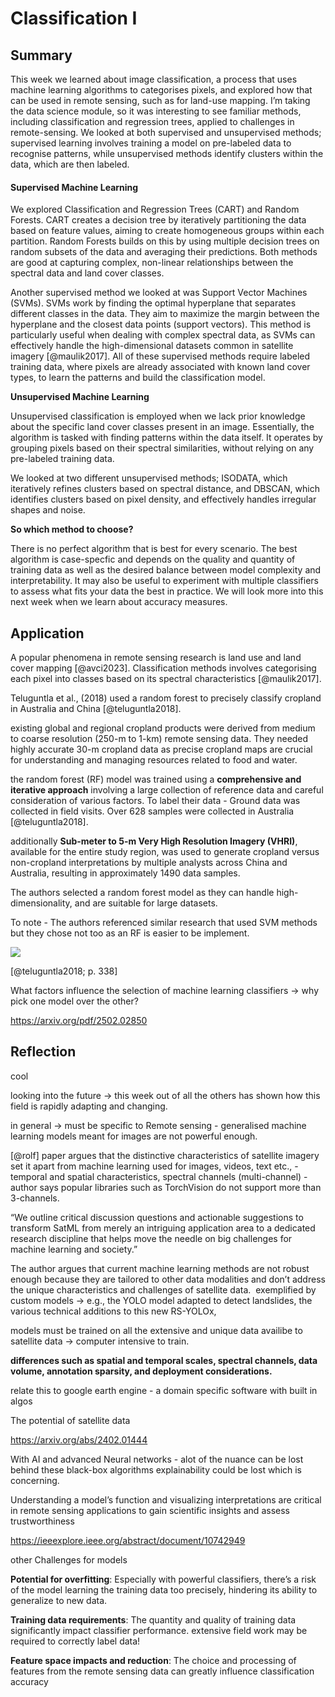 # Classification I

## Summary

This week we learned about image classification, a process that uses machine learning algorithms to categorises pixels, and explored how that can be used in remote sensing, such as for land-use mapping. I'm taking the data science module, so it was interesting to see familiar methods, including classification and regression trees, applied to challenges in remote-sensing. We looked at both supervised and unsupervised methods; supervised learning involves training a model on pre-labeled data to recognise patterns, while unsupervised methods identify clusters within the data, which are then labeled.

#### Supervised Machine Learning

We explored Classification and Regression Trees (CART) and Random Forests. CART creates a decision tree by iteratively partitioning the data based on feature values, aiming to create homogeneous groups within each partition. Random Forests builds on this by using multiple decision trees on random subsets of the data and averaging their predictions. Both methods are good at capturing complex, non-linear relationships between the spectral data and land cover classes.

Another supervised method we looked at was Support Vector Machines (SVMs). SVMs work by finding the optimal hyperplane that separates different classes in the data. They aim to maximize the margin between the hyperplane and the closest data points (support vectors). This method is particularly useful when dealing with complex spectral data, as SVMs can effectively handle the high-dimensional datasets common in satellite imagery [@maulik2017]. All of these supervised methods require labeled training data, where pixels are already associated with known land cover types, to learn the patterns and build the classification model.

**Unsupervised Machine Learning**

Unsupervised classification is employed when we lack prior knowledge about the specific land cover classes present in an image. Essentially, the algorithm is tasked with finding patterns within the data itself. It operates by grouping pixels based on their spectral similarities, without relying on any pre-labeled training data.

We looked at two different unsupervised methods; ISODATA, which iteratively refines clusters based on spectral distance, and DBSCAN, which identifies clusters based on pixel density, and effectively handles irregular shapes and noise.

**So which method to choose?**

There is no perfect algorithm that is best for every scenario. The best algorithm is case-specfic and depends on the quality and quantity of training data as well as the desired balance between model complexity and interpretability. It may also be useful to experiment with multiple classifiers to assess what fits your data the best in practice. We will look more into this next week when we learn about accuracy measures.\

## Application

A popular phenomena in remote sensing research is land use and land cover mapping [@avci2023]. Classification methods involves categorising each pixel into classes based on its spectral characteristics [@maulik2017].

Teluguntla et al., (2018) used a random forest to precisely classify cropland in Australia and China [@teluguntla2018].

existing global and regional cropland products were derived from medium to coarse resolution (250-m to 1-km) remote sensing data. They needed highly accurate 30-m cropland data as precise cropland maps are crucial for understanding and managing resources related to food and water.

the random forest (RF) model was trained using a **comprehensive and iterative approach** involving a large collection of reference data and careful consideration of various factors. To label their data - Ground data was collected in field visits. Over 628 samples were collected in Australia [@teluguntla2018].

additionally **Sub-meter to 5-m Very High Resolution Imagery (VHRI)**, available for the entire study region, was used to generate cropland versus non-cropland interpretations by multiple analysts across China and Australia, resulting in approximately 1490 data samples.

The authors selected a random forest model as they can handle high-dimensionality, and are suitable for large datasets.

To note - The authors referenced similar research that used SVM methods but they chose not too as an RF is easier to be implement.

![](images/clipboard-1512575338.png)

[@teluguntla2018; p. 338]

What factors influence the selection of machine learning classifiers -\> why pick one model over the other?

<https://arxiv.org/pdf/2502.02850>

## Reflection

cool

looking into the future -\> this week out of all the others has shown how this field is rapidly adapting and changing.

in general -\> must be specific to Remote sensing - generalised machine learning models meant for images are not powerful enough.

[@rolf] paper argues that the distinctive characteristics of satellite imagery set it apart from machine learning used for images, videos, text etc., - temporal and spatial characteristics, spectral channels (multi-channel) - author says popular libraries such as TorchVision do not support more than 3-channels.

"We outline critical discussion questions and actionable suggestions to transform SatML from merely an intriguing application area to a dedicated research discipline that helps move the needle on big challenges for machine learning and society."

The author argues that current machine learning methods are not robust enough because they are tailored to other data modalities and don't address the unique characteristics and challenges of satellite data.  exemplified by custom models -\> e.g., the YOLO model adapted to detect landslides, the various technical additions to this new RS-YOLOx,

models must be trained on all the extensive and unique data availibe to satellite data -\> computer intensive to train.

**differences such as spatial and temporal scales, spectral channels, data volume, annotation sparsity, and deployment considerations.**

relate this to google earth engine - a domain specific software with built in algos

The potential of satellite data

[https://arxiv.org/abs/2402.01444](https://arxiv.org/abs/2402.01444?ref=newsletter.terrawatchspace.com){.uri}

With AI and advanced Neural networks - alot of the nuance can be lost behind these black-box algorithms explainability could be lost which is concerning.

Understanding a model's function and visualizing interpretations are critical in remote sensing applications to gain scientific insights and assess trustworthiness

<https://ieeexplore.ieee.org/abstract/document/10742949>

other Challenges for models

**Potential for overfitting**: Especially with powerful classifiers, there's a risk of the model learning the training data too precisely, hindering its ability to generalize to new data.

**Training data requirements**: The quantity and quality of training data significantly impact classifier performance. extensive field work may be required to correctly label data!

**Feature space impacts and reduction**: The choice and processing of features from the remote sensing data can greatly influence classification accuracy
